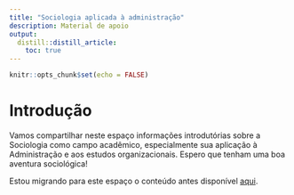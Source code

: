 ---
title: "Sociologia aplicada à administração"
description: Material de apoio
output:
  distill::distill_article:
    toc: true
---

```{r setup, include=FALSE}
knitr::opts_chunk$set(echo = FALSE)
```

# Introdução 

Vamos compartilhar neste espaço informações introdutórias sobre a Sociologia como campo acadêmico, especialmente sua aplicação à Administração e aos estudos organizacionais. Espero que tenham uma boa aventura sociológica!

Estou migrando para este espaço o conteúdo antes disponível [aqui](https://sway.office.com/FtvRJRM5OU3yIua2?ref=Link). 


